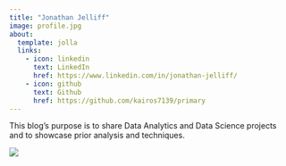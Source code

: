 ```yaml
---
title: "Jonathan Jelliff"
image: profile.jpg
about:
  template: jolla
  links:
    - icon: linkedin
      text: LinkedIn
      href: https://www.linkedin.com/in/jonathan-jelliff/
    - icon: github
      text: Github
      href: https://github.com/kairos7139/primary
---
```


This blog's purpose is to share Data Analytics and Data Science projects and to showcase prior analysis and techniques.

![](site-stats-concept-illustration/3515462.jpg)
